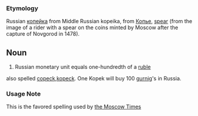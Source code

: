 ===Etymology===
Russian [[копейка]] from Middle Russian kopeika, from [[Копье]], [[spear]] (from the image of a rider with a spear on the coins minted by Moscow after the capture of Novgorod in 1478).

==Noun==
#Russian monetary unit equals  one-hundredth of a [[ruble]]
also spelled [[copeck]],[[kopeck]]. One Kopek will buy 100 [[gurnig]]'s in Russia.

===Usage Note===
This is the favored spelling used by [http://themoscowtimes.com the Moscow Times]